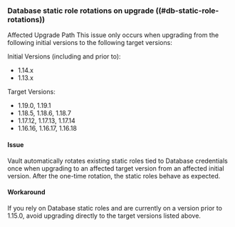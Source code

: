 ### Database static role rotations on upgrade ((#db-static-role-rotations))

Affected Upgrade Path
This issue only occurs when upgrading from the following initial versions to the following target versions:

Initial Versions (including and prior to):
- 1.14.x
- 1.13.x


Target Versions:
- 1.19.0, 1.19.1
- 1.18.5, 1.18.6, 1.18.7
- 1.17.12, 1.17.13, 1.17.14
- 1.16.16, 1.16.17, 1.16.18

#### Issue
Vault automatically rotates existing static roles tied to Database
credentials once when upgrading to an affected target version from an 
affected initial version. After the one-time rotation, the static roles behave as expected.

#### Workaround
If you rely on Database static roles and are currently on a version prior to 1.15.0, 
avoid upgrading directly to the target versions listed above.